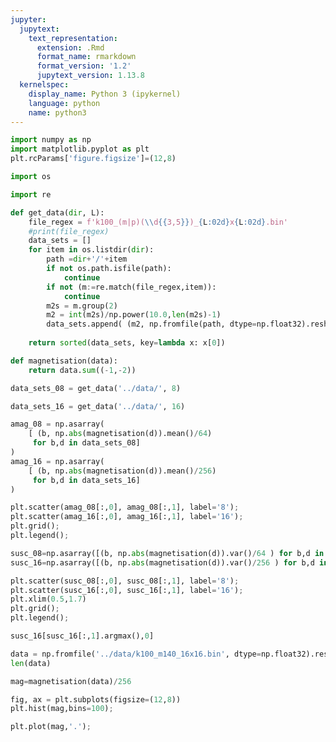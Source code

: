 ```yaml
---
jupyter:
  jupytext:
    text_representation:
      extension: .Rmd
      format_name: rmarkdown
      format_version: '1.2'
      jupytext_version: 1.13.8
  kernelspec:
    display_name: Python 3 (ipykernel)
    language: python
    name: python3
---
```


```python
import numpy as np
import matplotlib.pyplot as plt
plt.rcParams['figure.figsize']=(12,8)
```

```python
import os
```

```python
import re

def get_data(dir, L):
    file_regex = f'k100_(m|p)(\\d{{3,5}})_{L:02d}x{L:02d}.bin'
    #print(file_regex)
    data_sets = []
    for item in os.listdir(dir):
        path =dir+'/'+item 
        if not os.path.isfile(path):
            continue
        if not (m:=re.match(file_regex,item)):
            continue
        m2s = m.group(2)
        m2 = int(m2s)/np.power(10.0,len(m2s)-1)
        data_sets.append( (m2, np.fromfile(path, dtype=np.float32).reshape(-1,L,L)) )
    
    return sorted(data_sets, key=lambda x: x[0])

def magnetisation(data):
    return data.sum((-1,-2))
```

```python
data_sets_08 = get_data('../data/', 8)
```

```python
data_sets_16 = get_data('../data/', 16)
```

```python
amag_08 = np.asarray(
    [ (b, np.abs(magnetisation(d)).mean()/64)
     for b,d in data_sets_08]
)
amag_16 = np.asarray(
    [ (b, np.abs(magnetisation(d)).mean()/256)
     for b,d in data_sets_16]
)
```

```python
plt.scatter(amag_08[:,0], amag_08[:,1], label='8');
plt.scatter(amag_16[:,0], amag_16[:,1], label='16');
plt.grid();
plt.legend();
```

```python
susc_08=np.asarray([(b, np.abs(magnetisation(d)).var()/64 ) for b,d in data_sets_08])
susc_16=np.asarray([(b, np.abs(magnetisation(d)).var()/256 ) for b,d in data_sets_16])
```

```python
plt.scatter(susc_08[:,0], susc_08[:,1], label='8');
plt.scatter(susc_16[:,0], susc_16[:,1], label='16');
plt.xlim(0.5,1.7)
plt.grid();
plt.legend();
```

```python
susc_16[susc_16[:,1].argmax(),0]
```

```python
data = np.fromfile('../data/k100_m140_16x16.bin', dtype=np.float32).reshape(-1,16,16)
len(data)
```

```python
mag=magnetisation(data)/256
```

```python
fig, ax = plt.subplots(figsize=(12,8))
plt.hist(mag,bins=100); 
```

```python
plt.plot(mag,'.');
```

```python

```

```python

```

